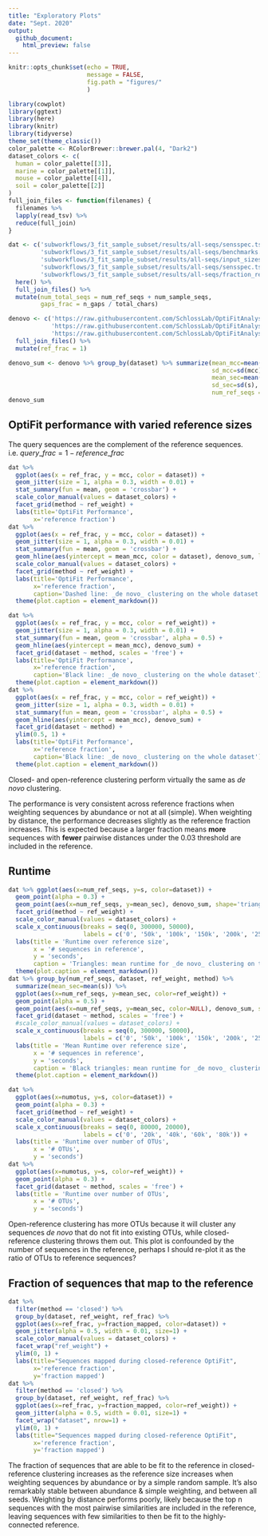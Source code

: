 ```yaml
---
title: "Exploratory Plots"
date: "Sept. 2020"
output: 
  github_document:
    html_preview: false
---
```


```r
knitr::opts_chunk$set(echo = TRUE,
                      message = FALSE,
                      fig.path = "figures/"
                      )
```
```r
library(cowplot)
library(ggtext)
library(here)
library(knitr)
library(tidyverse)
theme_set(theme_classic())
color_palette <- RColorBrewer::brewer.pal(4, "Dark2")
dataset_colors <- c(
  human = color_palette[[3]],
  marine = color_palette[[1]],
  mouse = color_palette[[4]],
  soil = color_palette[[2]]
)
full_join_files <- function(filenames) {
  filenames %>% 
  lapply(read_tsv) %>% 
  reduce(full_join)
}
```
```r
dat <- c('subworkflows/3_fit_sample_subset/results/all-seqs/sensspec.tsv',
         'subworkflows/3_fit_sample_subset/results/all-seqs/benchmarks.tsv',
         'subworkflows/3_fit_sample_subset/results/all-seqs/input_sizes.tsv',
         'subworkflows/3_fit_sample_subset/results/all-seqs/sensspec.tsv',
         'subworkflows/3_fit_sample_subset/results/all-seqs/fraction_reads_mapped.tsv') %>% 
  here() %>% 
  full_join_files() %>% 
  mutate(num_total_seqs = num_ref_seqs + num_sample_seqs,
         gaps_frac = n_gaps / total_chars)

denovo <- c('https://raw.githubusercontent.com/SchlossLab/OptiFitAnalysis/4fa7127bb6bacaa63657f0c18c0a8c6b6d18ebe7/subworkflows/1_prep_samples/results/sensspec.tsv?token=AEHR6TOXMAB75QDAO7CGTA27QR4KQ',
            'https://raw.githubusercontent.com/SchlossLab/OptiFitAnalysis/4fa7127bb6bacaa63657f0c18c0a8c6b6d18ebe7/subworkflows/1_prep_samples/results/benchmarks.tsv?token=AEHR6TI35D2TNWARGGL37W27QR4MM',
            'https://raw.githubusercontent.com/SchlossLab/OptiFitAnalysis/4fa7127bb6bacaa63657f0c18c0a8c6b6d18ebe7/subworkflows/1_prep_samples/results/dataset_sizes.tsv?token=AEHR6TJKE2C7SRDUZSGRTCC7QR4MG') %>% 
  full_join_files() %>% 
  mutate(ref_frac = 1)

denovo_sum <- denovo %>% group_by(dataset) %>% summarize(mean_mcc=mean(mcc), 
                                                         sd_mcc=sd(mcc),
                                                         mean_sec=mean(s),
                                                         sd_sec=sd(s),
                                                         num_ref_seqs = mean(num_seqs))
denovo_sum
```

## OptiFit performance with varied reference sizes

The query sequences are the complement of the reference sequences. i.e. $query\_frac = 1 - reference\_frac$

```r
dat %>%
  ggplot(aes(x = ref_frac, y = mcc, color = dataset)) +
  geom_jitter(size = 1, alpha = 0.3, width = 0.01) +
  stat_summary(fun = mean, geom = 'crossbar') +
  scale_color_manual(values = dataset_colors) +
  facet_grid(method ~ ref_weight) +
  labs(title='OptiFit Performance',
       x='reference fraction')
dat %>%
  ggplot(aes(x = ref_frac, y = mcc, color = dataset)) +
  geom_jitter(size = 1, alpha = 0.3, width = 0.01) +
  stat_summary(fun = mean, geom = 'crossbar') +
  geom_hline(aes(yintercept = mean_mcc, color = dataset), denovo_sum, linetype='dashed') +
  scale_color_manual(values = dataset_colors) +
  facet_grid(method ~ ref_weight) +
  labs(title='OptiFit Performance',
       x='reference fraction',
       caption='Dashed line: _de novo_ clustering on the whole dataset.') +
  theme(plot.caption = element_markdown())

dat %>%
  ggplot(aes(x = ref_frac, y = mcc, color = ref_weight)) +
  geom_jitter(size = 1, alpha = 0.3, width = 0.01) +
  stat_summary(fun = mean, geom = 'crossbar', alpha = 0.5) +
  geom_hline(aes(yintercept = mean_mcc), denovo_sum) +
  facet_grid(dataset ~ method, scales = 'free') +
  labs(title='OptiFit Performance',
       x='reference fraction',
       caption='Black line: _de novo_ clustering on the whole dataset') +
  theme(plot.caption = element_markdown())
dat %>%
  ggplot(aes(x = ref_frac, y = mcc, color = ref_weight)) +
  geom_jitter(size = 1, alpha = 0.3, width = 0.01) +
  stat_summary(fun = mean, geom = 'crossbar', alpha = 0.5) +
  geom_hline(aes(yintercept = mean_mcc), denovo_sum) +
  facet_grid(dataset ~ method) +
  ylim(0.5, 1) +
  labs(title='OptiFit Performance',
       x='reference fraction',
       caption='Black line: _de novo_ clustering on the whole dataset') +
  theme(plot.caption = element_markdown())
```

Closed- and open-reference clustering perform virtually the same as _de novo_ clustering.

The performance is very consistent across reference fractions when weighting sequences by abundance or not at all (simple).
When weighting by distance, the performance decreases slightly as the reference fraction increases.
This is expected because a larger fraction means **more** sequences with **fewer** 
pairwise distances under the 0.03 threshold are included in the reference.


## Runtime

```r
dat %>% ggplot(aes(x=num_ref_seqs, y=s, color=dataset)) +
  geom_point(alpha = 0.3) +
  geom_point(aes(x=num_ref_seqs, y=mean_sec), denovo_sum, shape='triangle') +
  facet_grid(method ~ ref_weight) +
  scale_color_manual(values = dataset_colors) +
  scale_x_continuous(breaks = seq(0, 300000, 50000),
                     labels = c('0', '50k', '100k', '150k', '200k', '250k', '300k')) +
  labs(title = 'Runtime over reference size',
       x = '# sequences in reference',
       y = 'seconds',
       caption = 'Triangles: mean runtime for _de novo_ clustering on the entire dataset') +
  theme(plot.caption = element_markdown())
dat %>% group_by(num_ref_seqs, dataset, ref_weight, method) %>% 
  summarize(mean_sec=mean(s)) %>% 
  ggplot(aes(x=num_ref_seqs, y=mean_sec, color=ref_weight)) +
  geom_point(alpha = 0.5) +
  geom_point(aes(x=num_ref_seqs, y=mean_sec, color=NULL), denovo_sum, shape='triangle') +
  facet_grid(dataset ~ method, scales = 'free') +
  #scale_color_manual(values = dataset_colors) +
  scale_x_continuous(breaks = seq(0, 300000, 50000),
                     labels = c('0', '50k', '100k', '150k', '200k', '250k', '300k')) +
  labs(title = 'Mean Runtime over reference size',
       x = '# sequences in reference',
       y = 'seconds',
       caption = 'Black triangles: mean runtime for _de novo_ clustering on the entire dataset') +
  theme(plot.caption = element_markdown())
```

```r
dat %>%
  ggplot(aes(x=numotus, y=s, color=dataset)) +
  geom_point(alpha = 0.3) +
  facet_grid(method ~ ref_weight) +
  scale_color_manual(values = dataset_colors) +
  scale_x_continuous(breaks = seq(0, 80000, 20000),
                     labels = c('0', '20k', '40k', '60k', '80k')) +
  labs(title = 'Runtime over number of OTUs',
       x = '# OTUs',
       y = 'seconds')
dat %>%
  ggplot(aes(x=numotus, y=s, color=ref_weight)) +
  geom_point(alpha = 0.3) +
  facet_grid(dataset ~ method, scales = 'free') +
  labs(title = 'Runtime over number of OTUs',
       x = '# OTUs',
       y = 'seconds')
```

Open-reference clustering has more OTUs because it will cluster any sequences 
_de novo_ that do not fit into existing OTUs, 
while closed-reference clustering throws them out.
This plot is confounded by the number of sequences in the reference, 
perhaps I should re-plot it as the ratio of OTUs to reference sequences?

## Fraction of sequences that map to the reference
```r
dat %>% 
  filter(method == 'closed') %>% 
  group_by(dataset, ref_weight, ref_frac) %>% 
  ggplot(aes(x=ref_frac, y=fraction_mapped, color=dataset)) +
  geom_jitter(alpha = 0.5, width = 0.01, size=1) +
  scale_color_manual(values = dataset_colors) +
  facet_wrap("ref_weight") +
  ylim(0, 1) +
  labs(title="Sequences mapped during closed-reference OptiFit",
       x='reference fraction',
       y='fraction mapped')
dat %>% 
  filter(method == 'closed') %>% 
  group_by(dataset, ref_weight, ref_frac) %>% 
  ggplot(aes(x=ref_frac, y=fraction_mapped, color=ref_weight)) +
  geom_jitter(alpha = 0.5, width = 0.01, size=1) +
  facet_wrap("dataset", nrow=1) +
  ylim(0, 1) +
  labs(title="Sequences mapped during closed-reference OptiFit",
       x='reference fraction',
       y='fraction mapped')
```

The fraction of sequences that are able to be fit to the reference in closed-reference
clustering increases as the reference size increases when weighting sequences 
by abundance or by a simple random sample.
It's also remarkably stable between abundance & simple weighting, and 
between all seeds.
Weighting by distance performs poorly, likely because the top n sequences with 
the most pairwise similarities are included in the reference, 
leaving sequences with few similarities to then be fit to the highly-connected reference.
